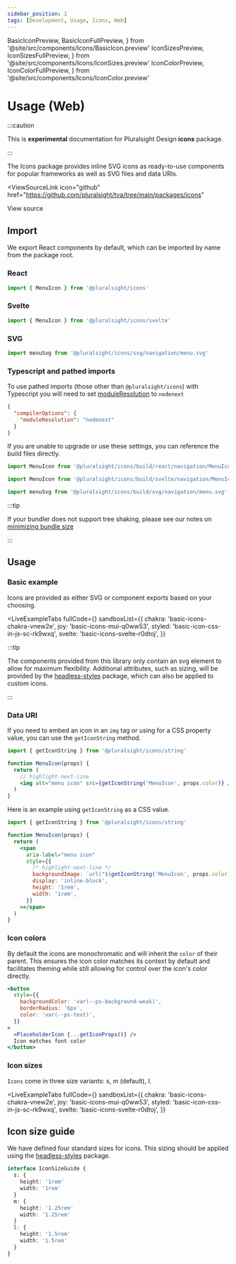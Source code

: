```yaml
---
sidebar_position: 2
tags: [Development, Usage, Icons, Web]
---
```


  BasicIconPreview,
  BasicIconFullPreview,
} from '@site/src/components/Icons/BasicIcon.preview'
  IconSizesPreview,
  IconSizesFullPreview,
} from '@site/src/components/Icons/IconSizes.preview'
  IconColorPreview,
  IconColorFullPreview,
} from '@site/src/components/Icons/IconColor.preview'

# Usage (Web)

:::caution

This is **experimental** documentation for Pluralsight Design **icons** package.

:::

The Icons package provides inline SVG icons as ready-to-use components for popular frameworks as well as SVG files and data URIs.

<ViewSourceLink
  icon="github"
  href="https://github.com/pluralsight/tva/tree/main/packages/icons"
>
  View source
</ViewSourceLink>

## Import

We export React components by default, which can be imported by name from the package root.

### React

```javascript
import { MenuIcon } from '@pluralsight/icons'
```

### Svelte

```javascript
import { MenuIcon } from '@pluralsight/icons/svelte'
```

### SVG

```javascript
import menuSvg from '@pluralsight/icons/svg/navigation/menu.svg'
```

### Typescript and pathed imports

To use pathed imports (those other than `@pluralsight/icons`)
with Typescript you will need to set
[moduleResolution](https://www.typescriptlang.org/tsconfig#moduleResolution) to `nodenext`

```json title="tsconfig.json"
{
  "compilerOptions": {
    "moduleResolution": "nodenext"
  }
}
```

If you are unable to upgrade or use these settings, you can reference the build files directly.

<Tabs>
  <TabItem label="React" value="react">

```typescript
import MenuIcon from '@pluralsight/icons/build/react/navigation/MenuIcon.js'
```

  </TabItem>
  <TabItem label="Svelte" value="svelte">

```typescript
import MenuIcon from '@pluralsight/icons/build/svelte/navigation/MenuIcon.svelte'
```

  </TabItem>
  <TabItem label="SVG" value="svg">

```typescript
import menuSvg from '@pluralsight/icons/build/svg/navigation/menu.svg'
```

  </TabItem>
</Tabs>

:::tip

If your bundler does not support tree shaking, please see our notes on [minimizing bundle size](./intro.mdx#bundlers-without-tree-shaking)

:::

## Usage

### Basic example

Icons are provided as either SVG or component exports based on your choosing.

<BasicIcon />

<LiveExampleTabs
  fullCode={<BasicIconFullPreview />}
  sandboxList={{
    chakra: 'basic-icons-chakra-vnew2e',
    joy: 'basic-icons-mui-q0ww53',
    styled: 'basic-icon-css-in-js-sc-rk9wxq',
    svelte: 'basic-icons-svelte-r0dtoj',
  }}
>
  <BasicIconPreview />
</LiveExampleTabs>

:::tip

The components provided from this library only contain an svg element to allow for
maximum flexibility. Additional attributes, such as sizing, will be provided by
the [headless-styles](../headless-styles/Icon.mdx) package, which can also be applied to custom icons.

:::

### Data URI

If you need to embed an icon in an `img` tag or using for a CSS property value, you can use the `getIconString` method.

```jsx title="Example using an img src value"
import { getIconString } from '@pluralsight/icons/string'

function MenuIcon(props) {
  return (
    // highlight-next-line
    <img alt="menu icon" src={getIconString('MenuIcon', props.color)} />
  )
}
```

Here is an example using `getIconString` as a CSS value.

```jsx title="Example using a CSS property value"
import { getIconString } from '@pluralsight/icons/string'

function MenuIcon(props) {
  return (
    <span
      aria-label="menu icon"
      style={{
        /* highlight-next-line */
        backgroundImage: `url("${getIconString('MenuIcon', props.color)}")`,
        display: 'inline-block',
        height: '1rem',
        width: '1rem',
      }}
    ></span>
  )
}
```

### Icon colors

By default the icons are monochromatic and will inherit the `color` of their parent.
This ensures the icon color matches its context by default and facilitates
theming while still allowing for control over the icon's color directly.

<IconColor />

```jsx
<button
  style={{
    backgroundColor: 'var(--ps-background-weak)',
    borderRadius: '6px',
    color: 'var(--ps-text)',
  }}
>
  <PlaceholderIcon {...getIconProps()} />
  Icon matches font color
</button>
```

### Icon sizes

`Icons` come in three size variants: s, m (default), l.

<IconSizes />

<LiveExampleTabs
  fullCode={<IconSizesFullPreview />}
  sandboxList={{
    chakra: 'basic-icons-chakra-vnew2e',
    joy: 'basic-icons-mui-q0ww53',
    styled: 'basic-icon-css-in-js-sc-rk9wxq',
    svelte: 'basic-icons-svelte-r0dtoj',
  }}
>
  <IconSizesPreview />
</LiveExampleTabs>

## Icon size guide

We have defined four standard sizes for icons. This sizing should be applied using the [headless-styles](../headless-styles/Icon.mdx#icon-sizes) package.

```typescript title="Example interface - does not exist in types"
interface IconSizeGuide {
  s: {
    height: '1rem'
    width: '1rem'
  }
  m: {
    height: '1.25rem'
    width: '1.25rem'
  }
  l: {
    height: '1.5rem'
    width: '1.5rem'
  }
}
```
